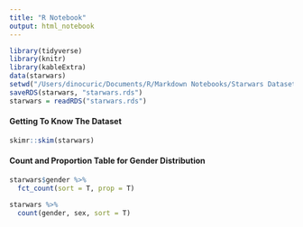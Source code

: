 ```yaml
---
title: "R Notebook"
output: html_notebook
---
```


```r
library(tidyverse)
library(knitr)
library(kableExtra)
data(starwars)
setwd("/Users/dinocuric/Documents/R/Markdown Notebooks/Starwars Dataset Playground")
saveRDS(starwars, "starwars.rds")
starwars = readRDS("starwars.rds")
```

#### Getting To Know The Dataset

```r
skimr::skim(starwars)
```

#### Count and Proportion Table for Gender Distribution

```r
starwars$gender %>% 
  fct_count(sort = T, prop = T)

starwars %>% 
  count(gender, sex, sort = T)
```

